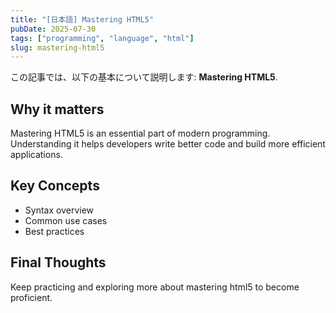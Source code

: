 ```yaml
---
title: "[日本語] Mastering HTML5"
pubDate: 2025-07-30
tags: ["programming", "language", "html"]
slug: mastering-html5
---
```


この記事では、以下の基本について説明します: **Mastering HTML5**.

## Why it matters

Mastering HTML5 is an essential part of modern programming. Understanding it helps developers write better code and build more efficient applications.

## Key Concepts

- Syntax overview
- Common use cases
- Best practices

## Final Thoughts

Keep practicing and exploring more about mastering html5 to become proficient.
